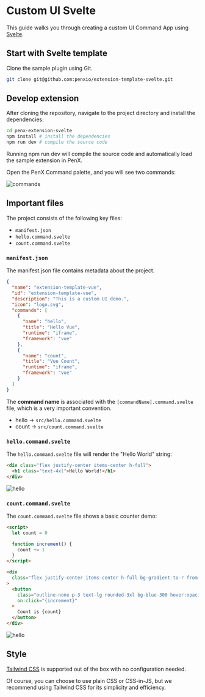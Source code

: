 # Custom UI Svelte

This guide walks you through creating a custom UI Command App using [Svelte](https://svelte.dev/).

## Start with Svelte template

Clone the sample plugin using Git.

```bash
git clone git@github.com:penxio/extension-template-svelte.git
```

## Develop extension

After cloning the repository, navigate to the project directory and install the dependencies:

```bash
cd penx-extension-svelte
npm install # install the dependencies
npm run dev # compile the source code
```

Running npm run dev will compile the source code and automatically load the sample extension in PenX.

Open the PenX Command palette, and you will see two commands:

![commands](/images/commands-svelte.png)

## Important files

The project consists of the following key files:

- `manifest.json`
- `hello.command.svelte`
- `count.command.svelte`

### `manifest.json`

The manifest.json file contains metadata about the project.

```json {8,14}
{
  "name": "extension-template-vue",
  "id": "extension-template-vue",
  "description": "This is a custom UI demo.",
  "icon": "logo.svg",
  "commands": [
    {
      "name": "hello",
      "title": "Hello Vue",
      "runtime": "iframe",
      "framework": "vue"
    },
    {
      "name": "count",
      "title": "Vue Count",
      "runtime": "iframe",
      "framework": "vue"
    }
  ]
}
```

The **command name** is associated with the `[commandName].command.svelte` file, which is a very important convention.

- hello -> `src/hello.command.svelte`
- count -> `src/count.command.svelte`

### `hello.command.svelte`

The `hello.command.svelte` file will render the "Hello World" string:

```html
<div class="flex justify-center items-center h-full">
  <h1 class="text-4xl">Hello World!</h1>
</div>
```

![hello](/images/custom-ui-hello.png)

### `count.command.svelte`

The `count.command.svelte` file shows a basic counter demo:

```html
<script>
  let count = 0

  function increment() {
    count += 1
  }
</script>

<div
  class="flex justify-center items-center h-full bg-gradient-to-r from-cyan-500 to-blue-500"
>
  <button
    class="outline-none p-3 text-lg rounded-3xl bg-blue-300 hover:opacity-70"
    on:click="{increment}"
  >
    Count is {count}
  </button>
</div>
```

![hello](/images/custom-ui-count.png)

## Style

[Tailwind CSS](https://tailwindcss.com) is supported out of the box with no configuration needed.

Of course, you can choose to use plain CSS or CSS-in-JS, but we recommend using Tailwind CSS for its simplicity and efficiency.
